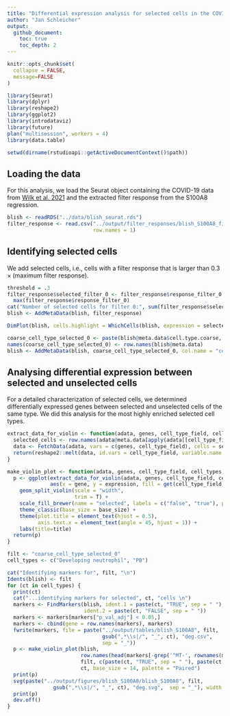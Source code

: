 ```yaml
---
title: "Differential expression analysis for selected cells in the COVID S100A8 regression"
author: "Jan Schleicher"
output:
  github_document:
    toc: true
    toc_depth: 2
---
```


```r
knitr::opts_chunk$set(
  collapse = FALSE,
  message=FALSE
)
```

```r
library(Seurat)
library(dplyr)
library(reshape2)
library(ggplot2)
library(introdataviz)
library(future)
plan("multisession", workers = 4)
library(data.table)
```

```r
setwd(dirname(rstudioapi::getActiveDocumentContext()$path))
```

## Loading the data

For this analysis, we load the Seurat object containing the COVID-19 data from [Wilk et al. 2021](https://doi.org/10.1084/jem.20210582) and the extracted filter response from the S100A8 regression.

```r
blish <- readRDS("../data/blish_seurat.rds")
filter_response <- read.csv("../output/filter_responses/blish_S100A8_filter_response.csv",
                            row.names = 1)
```

## Identifying selected cells

We add selected cells, i.e., cells with a filter response that is larger than $0.3 \times (\text{maximum filter response})$.

```r
threshold = .3
filter_response$selected_filter_0 <- filter_response$response_filter_0 > threshold *
  max(filter_response$response_filter_0)
cat("Number of selected cells for filter 0:", sum(filter_response$selected_filter_0))
blish <- AddMetaData(blish, filter_response)

DimPlot(blish, cells.highlight = WhichCells(blish, expression = selected_filter_0), reduction = "umap")

coarse_cell_type_selected_0 <- paste(blish@meta.data$cell.type.coarse, blish@meta.data$selected_filter_0)
names(coarse_cell_type_selected_0) <- row.names(blish@meta.data)
blish <- AddMetaData(blish, coarse_cell_type_selected_0, col.name = "coarse_cell_type_selected_0")
```

## Analysing differential expression between selected and unselected cells

For a detailed characterization of selected cells, we determined differentially expressed genes between selected and unselected cells of the same type. We did this analysis for the most highly enriched selected cell types.

```r
extract_data_for_violin <- function(adata, genes, cell_type_field, cell_types) {
  selected_cells <- row.names(adata@meta.data[apply(adata[[cell_type_field]], 1, function(x) x %in% cell_types),])
  data <- FetchData(adata, vars = c(genes, cell_type_field), cells = selected_cells, slot = "data")
  return(reshape2::melt(data, id.vars = cell_type_field, variable.name = "gene", value.name = "expression"))
}

make_violin_plot <- function(adata, genes, cell_type_field, cell_types, title, base_size=12, palette="Set2") {
  p <- ggplot(extract_data_for_violin(adata, genes, cell_type_field, cell_types),
              aes(x = gene, y = expression, fill = get(cell_type_field))) +
    geom_split_violin(scale = "width",
                      trim = T) +
    scale_fill_brewer(name = "selected", labels = c("false", "true"), palette = palette) +
    theme_classic(base_size = base_size) +
    theme(plot.title = element_text(hjust = 0.5),
          axis.text.x = element_text(angle = 45, hjust = 1)) +
    labs(title=title)
  return(p)
}
```

```r
filt <- "coarse_cell_type_selected_0"
cell_types <- c("Developing neutrophil", "PB")

cat("Identifying markers for", filt, "\n")
Idents(blish) <- filt
for (ct in cell_types) {
  print(ct)
  cat("...identifying markers for selected", ct, "cells \n")
  markers <- FindMarkers(blish, ident.1 = paste(ct, "TRUE", sep = " "),
                         ident.2 = paste(ct, "FALSE", sep = " "))
  markers <- markers[markers["p_val_adj"] < 0.05,]
  markers <- cbind(gene = row.names(markers), markers)
  fwrite(markers, file = paste("../output/tables/blish_S100A8", filt,
                               gsub(",*\\s|/", "_", ct), "deg.csv",
                               sep = "_"))
  p <- make_violin_plot(blish,
                        row.names(head(markers[-grep('^MT-', rownames(markers)),], n = 6)),
                        filt, c(paste(ct, "TRUE", sep = " "), paste(ct, "FALSE", sep = " ")),
                        ct, base_size = 14, palette = "Paired")
  print(p)
  svg(paste("../output/figures/blish_S100A8/blish_S100A8", filt,
               gsub(",*\\s|/", "_", ct), "deg.svg",  sep = "_"), width = 4, height = 4)
  print(p)
  dev.off()
}
```
